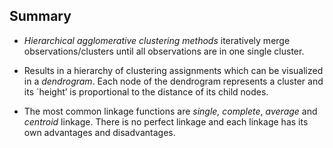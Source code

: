 ## Summary

- *Hierarchical agglomerative clustering methods* iteratively merge observations/clusters until all observations are in one single cluster.

- Results in a hierarchy of clustering assignments which can be visualized in a *dendrogram*. 
Each node of the dendrogram represents a cluster and its `height' is proportional to the distance of its child nodes.

- The most common linkage functions are *single, complete*, *average* and *centroid* linkage. 
There is no perfect linkage and each linkage has its own advantages and disadvantages.
